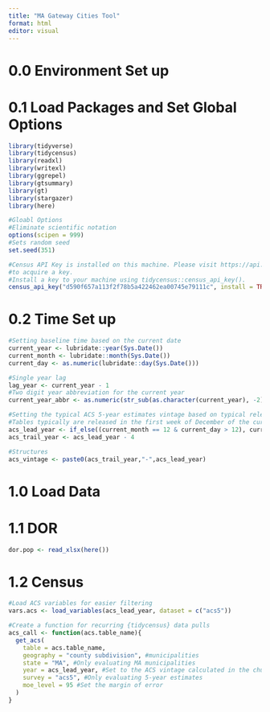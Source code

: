 ```yaml
---
title: "MA Gateway Cities Tool"
format: html
editor: visual
---
```


# 0.0 Environment Set up
# 0.1 Load Packages and Set Global Options
```r
library(tidyverse)
library(tidycensus)
library(readxl)
library(writexl)
library(ggrepel)
library(gtsummary)
library(gt)
library(stargazer)
library(here)

#Gloabl Options
#Eliminate scientific notation
options(scipen = 999)
#Sets random seed
set.seed(351)

#Census API Key is installed on this machine. Please visit https://api.census.gov/data/key_signup.html
#to acquire a key.
#Install a key to your machine using tidycensus::census_api_key().
census_api_key("d590f657a113f2f78b5a422462ea00745e79111c", install = TRUE)
```

# 0.2 Time Set up
```r
#Setting baseline time based on the current date
current_year <- lubridate::year(Sys.Date())
current_month <- lubridate::month(Sys.Date())
current_day <- as.numeric(lubridate::day(Sys.Date()))

#Single year lag
lag_year <- current_year - 1
#Two digit year abbreviation for the current year
current_year_abbr <- as.numeric(str_sub(as.character(current_year), -2))

#Setting the typical ACS 5-year estimates vintage based on typical release schedules.
#Tables typically are released in the first week of December of the current year
acs_lead_year <- if_else((current_month == 12 & current_day > 12), current_year-1, current_year-2)
acs_trail_year <- acs_lead_year - 4

#Structures
acs_vintage <- paste0(acs_trail_year,"-",acs_lead_year)
```

# 1.0 Load Data
# 1.1 DOR
```r
dor.pop <- read_xlsx(here())
```

# 1.2 Census
```r
#Load ACS variables for easier filtering
vars.acs <- load_variables(acs_lead_year, dataset = c("acs5"))

#Create a function for recurring {tidycensus} data pulls
acs_call <- function(acs.table_name){
  get_acs(
    table = acs.table_name,
    geography = "county subdivision", #municipalities
    state = "MA", #Only evaluating MA municipalities
    year = acs_lead_year, #Set to the ACS vintage calculated in the chunk above
    survey = "acs5", #Only evaluating 5-year estimates
    moe_level = 95 #Set the margin of error
  ) 
}
```
